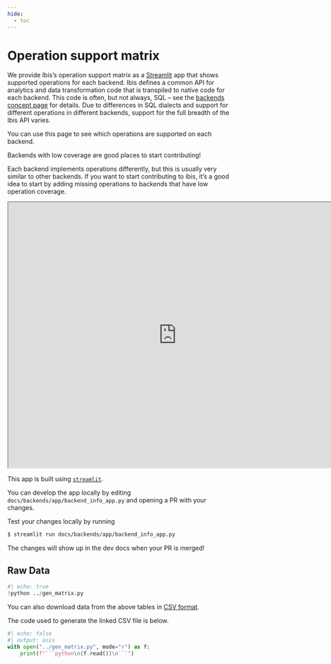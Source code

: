 ```yaml
---
hide:
  - toc
---
```


# Operation support matrix

We provide Ibis's operation support matrix as a [Streamlit](https://streamlit.io/) app that shows supported operations for each backend. Ibis defines a common API for analytics and data transformation code that is transpiled to native code for each backend. This code is often, but not always, SQL -- see the [backends concept page](/concepts/backend.qmd) for details. Due to differences in SQL dialects and support for different operations in different backends, support for the full breadth of the Ibis API varies.

You can use this page to see which operations are supported on each backend.

::: {.callout-tip}
Backends with low coverage are good places to start contributing!

Each backend implements operations differently, but this is usually very similar to other backends. If you want to start contributing to ibis, it's a good idea to start by adding missing operations to backends that have low operation coverage.
:::

<div class="streamlit-app">
  <iframe class="streamlit-app-inner" width=760 height=600 src="https://ibis-project.streamlit.app/?embedded=true"></iframe>
</div>

::: {.callout-note}
This app is built using [`streamlit`](https://streamlit.io/).

You can develop the app locally by editing `docs/backends/app/backend_info_app.py` and opening a PR with your changes.

Test your changes locally by running

```sh
$ streamlit run docs/backends/app/backend_info_app.py
```

The changes will show up in the dev docs when your PR is merged!
:::

## Raw Data

```python
#| echo: true
!python ../gen_matrix.py
```

You can also download data from the above tables in [CSV format](./backends/raw_support_matrix.csv).

The code used to generate the linked CSV file is below.

```python
#| echo: false
#| output: asis
with open("../gen_matrix.py", mode="r") as f:
    print(f"```python\n{f.read()}\n```")
```
